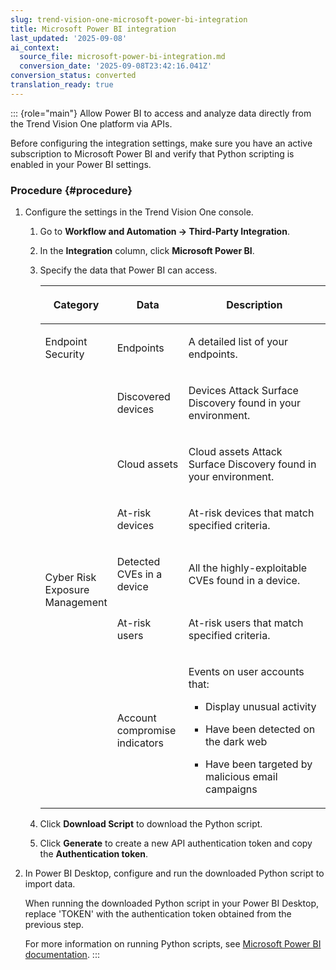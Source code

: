 ```yaml
---
slug: trend-vision-one-microsoft-power-bi-integration
title: Microsoft Power BI integration
last_updated: '2025-09-08'
ai_context:
  source_file: microsoft-power-bi-integration.md
  conversion_date: '2025-09-08T23:42:16.041Z'
conversion_status: converted
translation_ready: true
---
```


::: {role="main"}
Allow Power BI to access and analyze data directly from the Trend Vision One platform via APIs.

Before configuring the integration settings, make sure you have an active subscription to Microsoft Power BI and verify that Python scripting is enabled in your Power BI settings.

### Procedure {#procedure}

1.  Configure the settings in the Trend Vision One console.

    1.  Go to **Workflow and Automation → Third-Party Integration**.

    2.  In the **Integration** column, click **Microsoft Power BI**.

    3.  Specify the data that Power BI can access.

        <table>
        <colgroup>
        <col style="width: 25%" />
        <col style="width: 25%" />
        <col style="width: 50%" />
        </colgroup>
        <thead>
        <tr>
        <th><p>Category</p></th>
        <th><p>Data</p></th>
        <th><p>Description</p></th>
        </tr>
        </thead>
        <tbody>
        <tr>
        <td><p>Endpoint Security</p></td>
        <td><p>Endpoints</p></td>
        <td><p>A detailed list of your endpoints.</p></td>
        </tr>
        <tr>
        <td rowspan="6"><p>Cyber Risk Exposure Management</p></td>
        <td><p>Discovered devices</p></td>
        <td><p>Devices Attack Surface Discovery found in your environment.</p></td>
        </tr>
        <tr>
        <td><p>Cloud assets</p></td>
        <td><p>Cloud assets Attack Surface Discovery found in your environment.</p></td>
        </tr>
        <tr>
        <td><p>At-risk devices</p></td>
        <td><p>At-risk devices that match specified criteria.</p></td>
        </tr>
        <tr>
        <td><p>Detected CVEs in a device</p></td>
        <td><p>All the highly-exploitable CVEs found in a device.</p></td>
        </tr>
        <tr>
        <td><p>At-risk users</p></td>
        <td><p>At-risk users that match specified criteria.</p></td>
        </tr>
        <tr>
        <td><p>Account compromise indicators</p></td>
        <td><p>Events on user accounts that:</p>
        <ul>
        <li><p>Display unusual activity</p></li>
        <li><p>Have been detected on the dark web</p></li>
        <li><p>Have been targeted by malicious email campaigns</p></li>
        </ul></td>
        </tr>
        </tbody>
        </table>

    4.  Click **Download Script** to download the Python script.

    5.  Click **Generate** to create a new API authentication token and copy the **Authentication token**.

2.  In Power BI Desktop, configure and run the downloaded Python script to import data.

    When running the downloaded Python script in your Power BI Desktop, replace 'TOKEN' with the authentication token obtained from the previous step.

    For more information on running Python scripts, see [Microsoft Power BI documentation](https://learn.microsoft.com/en-us/power-bi/connect-data/desktop-python-scripts).
:::
